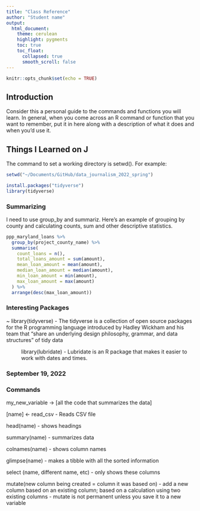 ```yaml
---
title: "Class Reference"
author: "Student name"
output:
  html_document:
    theme: cerulean
    highlight: pygments
    toc: true
    toc_float:
      collapsed: true
      smooth_scroll: false
---
```


```r
knitr::opts_chunk$set(echo = TRUE)
```

## Introduction

Consider this a personal guide to the commands and functions you will learn. In general, when you come across an R command or function that you want to remember, put it in here along with a description of what it does and when you'd use it.


## Things I Learned on J

The command to set a working directory is setwd(). For example:

```r
setwd("~/Documents/GitHub/data_journalism_2022_spring")
```

```r
install.packages("tidyverse")
library(tidyverse)
```


### Summarizing

I need to use group_by and summariz. Here's an example of grouping by county and calculating counts, sum and other descriptive statistics.


```r
ppp_maryland_loans %>%
  group_by(project_county_name) %>%
  summarise(
    count_loans = n(),
    total_loans_amount = sum(amount),
    mean_loan_amount = mean(amount),
    median_loan_amount = median(amount),
    min_loan_amount = min(amount),
    max_loan_amount = max(amount)
  ) %>%
  arrange(desc(max_loan_amount))
```


### Interesting Packages

~ library(tidyverse) - The tidyverse is a collection of open source packages for the R programming language introduced by Hadley Wickham and his team that "share an underlying design philosophy, grammar, and data structures" of tidy data

~ library(lubridate) - Lubridate is an R package that makes it easier to work with dates and times. 

### September 19, 2022

### Commands

my_new_variable -> [all the code that summarizes the data]

[name] <- read_csv - Reads CSV file

head(name) - shows headings

summary(name) - summarizes data

colnames(name) - shows column names

glimpse(name) - makes a tibble with all the sorted information

select (name, different name, etc) - only shows these columns

mutate(new column being created = column it was based on) - add a new column based on an existing column; based on a calculation using two existing columns
   - mutate is not permanent unless you save it to a new variable